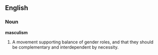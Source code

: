 ==English==

===Noun===
'''masculism'''

#A movement supporting balance of gender roles, and that they should be complementary and interdependent by necessity.